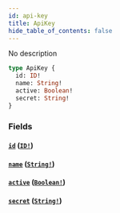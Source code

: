 ```yaml
---
id: api-key
title: ApiKey
hide_table_of_contents: false
---
```



No description

```graphql
type ApiKey {
  id: ID!
  name: String!
  active: Boolean!
  secret: String!
}
```


### Fields

#### [`id`](#) ([`ID!`](/swapi/scalars/id))




#### [`name`](#) ([`String!`](/swapi/scalars/string))




#### [`active`](#) ([`Boolean!`](/swapi/scalars/boolean))




#### [`secret`](#) ([`String!`](/swapi/scalars/string))

